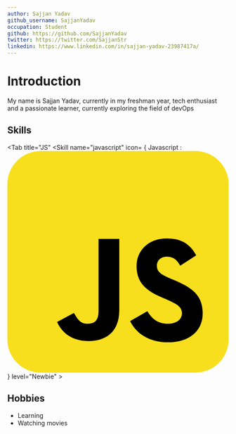 ```yaml
---
author: Sajjan Yadav
github_username: SajjanYadav
occupation: Student
github: https://github.com/SajjanYadav
twitter: https://twitter.com/SajjanStr
linkedin: https://www.linkedin.com/in/sajjan-yadav-23987417a/
---
```


# Introduction

My name is Sajjan Yadav, currently in my freshman year, tech enthusiast and a passionate learner, currently exploring the field of devOps

## Skills

<Tabs>

<Tab title="JS"
  <Skills title="javascript">
    <Skill
      name="javascript"
      icon=
      {
        Javascript : <svg xmlns="http://www.w3.org/2000/svg" aria-label="JavaScript" viewBox="0 0 512 512" id="javascript"><rect width="512" height="512" fill="#f7df1e" rx="15%"></rect><path d="m324,370c10,17 24,29 47,29 20,0 33,-10 33,-24 0,-16 -13,-22 -35,-32l-12,-5c-35,-15 -58,-33 -58,-72 0,-36 27,-64 70,-64 31,0 53,11 68,39l-37,24c-8,-15 -17,-21 -31,-21 -14,0 -23,9 -23,21 0,14 9,20 30,29l12,5c41,18 64,35 64,76 0,43 -34,67 -80,67 -45,0 -74,-21 -88,-49zm-170,4c8,13 14,25 31,25 16,0 26,-6 26,-30V203h48v164c0,50 -29,72 -72,72 -39,0 -61,-20 -72,-44z"></path></svg>
      }
      level="Newbie" 
    >
</Tab>

</Tabs>

## Hobbies

- Learning
- Watching movies
